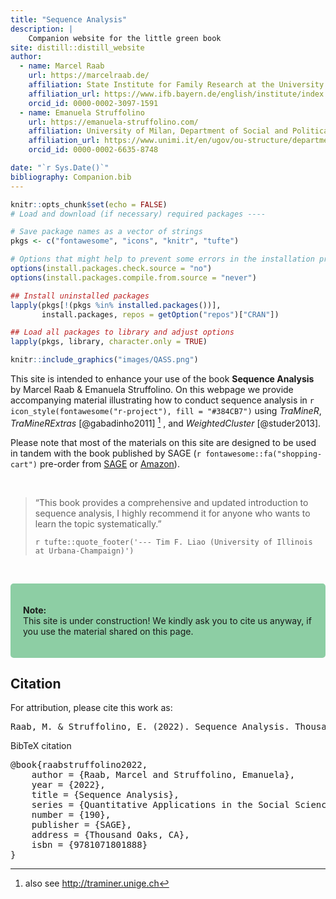 ```yaml
---
title: "Sequence Analysis"
description: |
    Companion website for the little green book
site: distill::distill_website
author:
  - name: Marcel Raab
    url: https://marcelraab.de/
    affiliation: State Institute for Family Research at the University of Bamberg (ifb)
    affiliation_url: https://www.ifb.bayern.de/english/institute/index.php
    orcid_id: 0000-0002-3097-1591
  - name: Emanuela Struffolino
    url: https://emanuela-struffolino.com/
    affiliation: University of Milan, Department of Social and Political Sciences
    affiliation_url: https://www.unimi.it/en/ugov/ou-structure/department-social-and-political-sciences
    orcid_id: 0000-0002-6635-8748

date: "`r Sys.Date()`"
bibliography: Companion.bib
---
```


```r
knitr::opts_chunk$set(echo = FALSE)
# Load and download (if necessary) required packages ----

# Save package names as a vector of strings
pkgs <- c("fontawesome", "icons", "knitr", "tufte") 

# Options that might help to prevent some errors in the installation process
options(install.packages.check.source = "no")
options(install.packages.compile.from.source = "never")

## Install uninstalled packages
lapply(pkgs[!(pkgs %in% installed.packages())], 
       install.packages, repos = getOption("repos")["CRAN"])

## Load all packages to library and adjust options
lapply(pkgs, library, character.only = TRUE)

```

::: {.floatting}

```r
knitr::include_graphics("images/QASS.png")
```

This site is intended to enhance your use of the book **Sequence Analysis** by Marcel Raab & Emanuela Struffolino. On this webpage we provide accompanying material illustrating how to conduct sequence analysis in `r icon_style(fontawesome("r-project"), fill = "#384CB7")` using *TraMineR*, *TraMineRExtras* [@gabadinho2011] ^[also see <http://traminer.unige.ch>] , and *WeightedCluster* [@studer2013].


Please note that most of the materials on this site are designed to be used in tandem with the book published by SAGE (`r fontawesome::fa("shopping-cart")` pre-order from [SAGE](https://us.sagepub.com/en-us/nam/sequence-analysis/book272086) or [Amazon](https://www.amazon.com/dp/B09MJCBKC3/ref=cm_sw_em_r_mt_dp_YDSYM9W43ZEDWMZK27PV)). 

:::


<aside>

\

> "This book provides a comprehensive and updated introduction to sequence analysis,
>  I highly recommend it for anyone who wants to learn the topic systematically."
>
> `r tufte::quote_footer('--- Tim F. Liao (University of Illinois at Urbana-Champaign)')`

\

</aside>
 


```{=html}
<style>
div.green { background-color:#8DCEA4; border-radius: 5px; padding: 20px;}
</style>
```

::: green
**Note:**<br> This site is under construction! We kindly ask you to cite us anyway, if you use the material shared on this page.
:::



## Citation {.appendix}

For attribution, please cite this work as:

<!-- <style>
div.green { background-color:#8DCEA4; border-radius: 3px; padding: 10px;}
</style>
<div class = "green">
**Raab, M. & Struffolino, E. (2022). Sequence Analysis. Thousand Oaks, CA: Sage.**
</div> -->

<pre class="citation-appendix short">
Raab, M. & Struffolino, E. (2022). Sequence Analysis. Thousand Oaks, CA: Sage.
</pre>

<p>BibTeX citation</p>
<pre class="citation-appendix long">@book{raabstruffolino2022,
	author = {Raab, Marcel and Struffolino, Emanuela},
	year = {2022},
	title = {Sequence Analysis},
	series = {Quantitative Applications in the Social Sciences},
	number = {190},
	publisher = {SAGE},
	address = {Thousand Oaks, CA},
	isbn = {9781071801888}
}</pre>

